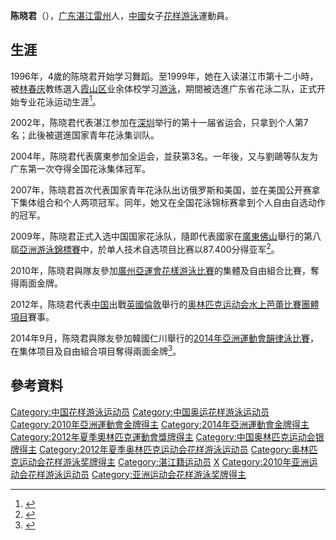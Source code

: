 {{noteTA|G1=Aquatics}}
{{Infobox Swimmer
| swimmername    = 陈晓君
| image          = 
| imagesize      = 
| caption        = 
| fullname       =  
| nationality    = {{PRC}}
| strokes        = 
| club           = 
| collegeteam    = 
| birth_date      = {{birth_date_and_age|1992|8|3}}<ref name="仁川亞運">{{cite web|title=Profile - CHEN Xiaojun|url=https://www.incheon2014ag.org/Sports/Biographies/Athletes_Profile/?ParticCode=5119375&lang=en|publisher=2014年仁川亞運會官方網站|deadurl=yes|archiveurl=https://web.archive.org/web/20140927100622/http://www.incheon2014ag.org/Sports/Biographies/Athletes_Profile/?ParticCode=5119375&lang=en|archivedate=2014-09-27}}{{en}}</ref>
| birth_place     = {{CHN}}[[广东省|广东省]][[湛江市|湛江市]][[雷州市|雷州市]]
| height         = {{height|m=1.70}}<ref name="仁川亞運"/>
| weight         = {{weight|kg=60}}<ref name="仁川亞運"/>
| medaltemplates =
{{MedalCountry | {{CHN}}}}
{{MedalSport | 女子[[花样游泳|花样游泳]]}}
{{MedalCompetition | [[奧林匹克運動會|奧林匹克運動會]]}}
{{MedalSilver|[[2012年夏季奧林匹克運動會|2012年倫敦]]|[[2012年夏季奧林匹克運動會韻律泳比賽團體項目|團體賽]]}}
{{MedalCompetition | [[世界游泳錦標賽|世界游泳錦標賽]]}}
{{MedalSilver | [[2011年世界游泳錦標賽|2011年 上海]] | [[2011年世界游泳錦標賽花樣游泳比賽|自由組合]] }}
{{MedalCompetition | [[亞洲運動會|亞洲運動會]]}}
{{MedalGold | [[2010年亞洲運動會|2010年 廣州]] | [[2010年亞洲運動會花樣游泳比賽|團體賽]] }}
{{MedalGold | [[2010年亞洲運動會|2010年 廣州]] | [[2010年亞洲運動會花樣游泳比賽|自由組合]] }}
{{MedalGold | [[2014年亞洲運動會|2014年 仁川]] | [[2014年亞洲運動會韻律泳比賽|集体项目]] }}
{{MedalGold | [[2014年亞洲運動會|2014年 仁川]] | [[2014年亞洲運動會韻律泳比賽|自由組合]] }}
| show-medals    = yes
}}
'''陈晓君'''（{{bd|1992年|8月3日|catIdx=CHEN Xiaojun}}），[[广东|广东]][[湛江|湛江]][[雷州|雷州]]人，[[中國|中國]]女子[[花样游泳|花样游泳]]運動員。

==生涯==
1996年，4歲的陈晓君开始学习舞蹈。至1999年，她在入读湛江市第十二小時，被[[林春庆|林春庆]]教练選入[[霞山区|霞山区]]业余体校学习[[游泳|游泳]]，期間被选進广东省花泳二队，正式开始专业花泳运动生涯<ref name="碧海银沙">{{cite news|title=《走近伦敦 》系列报道之三：陈晓君|url=http://zjphoto.yinsha.com/file/201205/2012053019045144.htm|newspaper=碧海银沙|date=2012-05-30|accessdate=2012-06-25|archive-date=2012-06-01|archive-url=https://web.archive.org/web/20120601011209/http://zjphoto.yinsha.com/file/201205/2012053019045144.htm|dead-url=yes}}</ref>。

2002年，陈晓君代表湛江参加在[[深圳|深圳]]举行的第十一届省运会，只拿到个人第7名；此後被選進国家青年花泳集训队。

2004年，陈晓君代表廣東参加全运会，並获第3名。一年後，又与劉鷗等队友为广东第一次夺得全国花泳集体冠军。

2007年，陈晓君首次代表国家青年花泳队出访俄罗斯和美国，並在美国公开赛拿下集体组合和个人两项冠军。同年，她又在全国花泳锦标赛拿到个人自由自选动作的冠军。

2009年，陈晓君正式入选中国国家花泳队，隨即代表國家在[[廣東|廣東]][[佛山|佛山]]舉行的第八屆[[亞洲游泳錦標賽|亞洲游泳錦標賽]]中，於单人技术自选项目比赛以87.400分得亚军<ref>{{cite news|title=亚锦赛：陈晓君获花样游泳单人技术自选项目亚军|url=http://pic.people.com.cn/GB/10435362.html|newspaper=人民网|date=2009-11-24|accessdate=2011-04-22|archive-date=2019-07-13|archive-url=https://web.archive.org/web/20190713210531/http://pic.people.com.cn/GB/10435362.html|dead-url=no}}</ref>。

2010年，陈晓君與隊友參加[[2010年亞洲運動會|廣州亞運會]][[2010年亞洲運動會花樣游泳比賽|花樣游泳比賽]]的集體及自由組合比賽，奪得兩面金牌。

2012年，陈晓君代表[[2012年夏季奥林匹克运动会中国代表团|中国]]出戰[[英國|英國]][[倫敦|倫敦]]舉行的[[2012年夏季奥林匹克运动会|奥林匹克运动会]][[2012年夏季奧林匹克運動會水上芭蕾比賽|水上芭蕾比賽]][[2012年夏季奧林匹克運動會韻律泳比賽團體項目|團體項目]]賽事。

2014年9月，陈晓君與隊友參加韓國仁川舉行的[[2014年亞洲運動會|2014年亞洲運動會]][[2014年亞洲運動會韻律泳比賽|韻律泳比賽]]，在集体项目及自由組合項目奪得兩面金牌<ref>{{cite news|title=自由组合决赛中国队成功卫冕 花样游泳全取三金|url=http://sports.21cn.com/integrate/other/a/2014/0923/14/28272251.shtml|newspaper=搜狐体育|date=2014-09-23|deadurl=yes|archiveurl=https://web.archive.org/web/20160304134823/http://sports.21cn.com/integrate/other/a/2014/0923/14/28272251.shtml|archivedate=2016-03-04}}</ref>。

==參考資料==
{{Reflist}}

{{DEFAULTSORT:CHEN Xiaojun}}
[[Category:中国花样游泳运动员|Category:中国花样游泳运动员]]
[[Category:中国奥运花样游泳运动员|Category:中国奥运花样游泳运动员]]
[[Category:2010年亞洲運動會金牌得主|Category:2010年亞洲運動會金牌得主]]
[[Category:2014年亞洲運動會金牌得主|Category:2014年亞洲運動會金牌得主]]
[[Category:2012年夏季奧林匹克運動會獎牌得主|Category:2012年夏季奧林匹克運動會獎牌得主]]
[[Category:中国奥林匹克运动会银牌得主|Category:中国奥林匹克运动会银牌得主]]
[[Category:2012年夏季奥林匹克运动会花样游泳运动员|Category:2012年夏季奥林匹克运动会花样游泳运动员]]
[[Category:奥林匹克运动会花样游泳奖牌得主|Category:奥林匹克运动会花样游泳奖牌得主]]
[[Category:湛江籍运动员|Category:湛江籍运动员]]
[[Category:陈姓|X]]
[[Category:2010年亚洲运动会花样游泳运动员|Category:2010年亚洲运动会花样游泳运动员]]
[[Category:亚洲运动会花样游泳奖牌得主|Category:亚洲运动会花样游泳奖牌得主]]